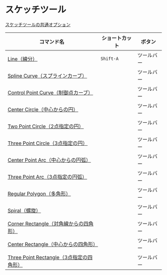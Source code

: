 # スケッチツール

[スケッチツールの共通オプション](sketch-tool/common-options)

 | コマンド名                                                                    | ショートカット | ボタン |
 | ----------------------------------------------------------------------------- | -------------- | ------- |
 | [Line（線分）](sketch-tool/line)                                              | `Shift-A`      | ツールバー |
 | [Spline Curve（スプラインカーブ）](sketch-tool/spline-curve)                  |                | ツールバー |
 | [Control Point Curve（制御点カーブ）](sketch-tool/control-point-curve)        |                | ツールバー |
 | [Center Circle（中心からの円）](sketch-tool/center-circle)                    |                | ツールバー |
 | [Two Point Circle（2点指定の円）](sketch-tool/two-point-circle)               |                | ツールバー |
 | [Three Point Circle（3点指定の円）](sketch-tool/three-point-circle)           |                | ツールバー |
 | [Center Point Arc（中心からの円弧）](sketch-tool/center-point-arc)            |                | ツールバー |
 | [Three Point Arc（3点指定の円弧）](sketch-tool/three-point-arc)               |                | ツールバー |
 | [Regular Polygon（多角形）](sketch-tool/regular-polygon)                      |                | ツールバー |
 | [Spiral（螺旋）](sketch-tool/spiral)                                          |                | ツールバー |
 | [Corner Rectangle（対角線からの四角形）](sketch-tool/corner-rectangle)        |                | ツールバー |
 | [Center Rectangle（中心からの四角形）](sketch-tool/center-rectangle)          |                | ツールバー |
 | [Three Point Rectangle（3点指定の四角形）](sketch-tool/three-point-rectangle) |                | ツールバー |